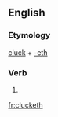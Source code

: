 ==English==

===Etymology===
[[cluck]] + [[-eth]]

===Verb===
{{en-verb form}}

# {{en-archaic third-person singular of|cluck}}

[[fr:clucketh]]